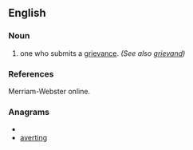 ==English==

===Noun===
{{en-noun}}

#  one who submits a [[grievance]]. ''(See also [[grievand]])''

===References===
Merriam-Webster online.

===Anagrams===
* {{alphagram|aeginrtv}}
* [[averting#English|averting]]